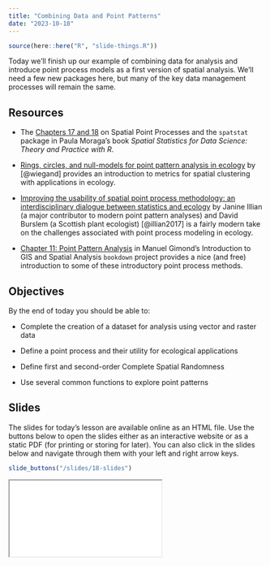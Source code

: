 ```yaml
---
title: "Combining Data and Point Patterns"
date: "2023-10-18"
---
```


```r
source(here::here("R", "slide-things.R"))

```

Today we'll finish up our example of combining data for analysis and introduce point process models as a first version of spatial analysis. We'll need a few new packages here, but many of the key data management processes will remain the same.

## Resources

- <i class="fas fa-book"></i> The [Chapters 17 and 18](https://www.paulamoraga.com/book-spatial/spatial-point-patterns.html) on Spatial Point Processes and the `spatstat` package in Paula Moraga's book _Spatial Statistics for Data Science: Theory and Practice with R_.

- <i class="fas fa-external-link-square-alt"></i> [Rings, circles, and null-models for point pattern analysis in ecology](https://onlinelibrary.wiley.com/doi/full/10.1111/j.0030-1299.2004.12497.x?casa_token=D8RfesZ_AjUAAAAA%3AkLmb_B8BubHk4swR3flI9QS4sQnO87wZSImZXsQFD41Q9iEExMEO_bDTPvnvOHtERcit-3YmShhyU0g) by [@wiegand] provides an introduction to metrics for spatial clustering with applications in ecology.

- <i class="fas fa-external-link-square-alt"></i>  [Improving the usability of spatial point process methodology: an interdisciplinary dialogue between statistics and ecology
](https://link.springer.com/article/10.1007/s10182-017-0301-8) by Janine Illian (a major contributor to modern point pattern analyses) and David Burslem (a Scottish plant ecologist) [@illian2017] is a fairly modern take on the challenges associated with point process modeling in ecology.

- <i class="fas fa-external-link-square-alt"></i>  [Chapter 11: Point Pattern Analysis](https://mgimond.github.io/Spatial/chp11_0.html) in Manuel Gimond's Introduction to GIS and Spatial Analysis `bookdown` project provides a nice (and free) introduction to some of these introductory point process methods. 


## Objectives

By the end of today you should be able to:

- Complete the creation of a dataset for analysis using vector and raster data

- Define a point process and their utility for ecological applications

- Define first and second-order Complete Spatial Randomness

- Use several common functions to explore point patterns


## Slides

The slides for today's lesson are available online as an HTML file. Use the buttons below to open the slides either as an interactive website or as a static PDF (for printing or storing for later). You can also click in the slides below and navigate through them with your left and right arrow keys.

```r
slide_buttons("/slides/18-slides")
```

<div>

```{=html}
<iframe class="slide-deck" src="/slides/18-slides.html"></iframe>
```

</div>